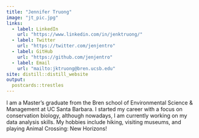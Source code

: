 ```yaml
---
title: "Jennifer Truong"
image: "jt_pic.jpg"
links:
  - label: LinkedIn
    url: "https://www.linkedin.com/in/jenktruong/"
  - label: Twitter
    url: "https://twitter.com/jenjentro"
  - label: GitHub
    url: "https://github.com/jenjentro"
  - label: Email
    url: "mailto:jktruong@bren.ucsb.edu"
site: distill::distill_website
output:
  postcards::trestles
---
```

 
I am a Master's graduate from the Bren school of Environmental Science & Management at UC Santa Barbara. I started my career with a focus on conservation biology, although nowadays, I am currently working on my data analysis skills. My hobbies include hiking, visiting museums, and playing Animal Crossing: New Horizons!
